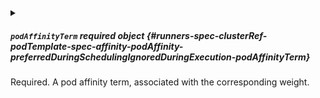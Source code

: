 

<PartialWeight />



<details className="config-field" data-expandable="true">
<summary>

##### `podAffinityTerm` <span className="config-field-required" data-required="true">required</span> <span className="config-field-type">object</span> <span className="config-field-default"></span> <span className="config-field-enum"></span> {#runners-spec-clusterRef-podTemplate-spec-affinity-podAffinity-preferredDuringSchedulingIgnoredDuringExecution-podAffinityTerm}

Required. A pod affinity term, associated with the corresponding weight.

</summary>

<PartialPodAffinityTermreference />


</details>
